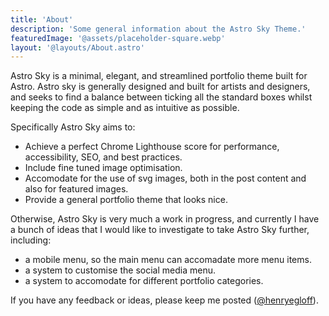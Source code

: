 ```yaml
---
title: 'About'
description: 'Some general information about the Astro Sky Theme.'
featuredImage: '@assets/placeholder-square.webp'
layout: '@layouts/About.astro'
---
```


Astro Sky is a minimal, elegant, and streamlined portfolio theme built for Astro. Astro sky is generally designed and built for artists and designers, and seeks to find a balance between ticking all the standard boxes whilst keeping the code as simple and as intuitive as possible.

Specifically Astro Sky aims to:

- Achieve a perfect Chrome Lighthouse score for performance, accessibility, SEO, and best practices.
- Include fine tuned image optimisation.
- Accomodate for the use of svg images, both in the post content and also for featured images.
- Provide a general portfolio theme that looks nice.


Otherwise, Astro Sky is very much a work in progress, and currently I have a bunch of ideas that I would like to investigate to take Astro Sky further, including:

-   a mobile menu, so the main menu can accomadate more menu items.
-   a system to customise the social media menu.
-   a system to accomodate for different portfolio categories.

If you have any feedback or ideas, please keep me posted ([@henryegloff](https://twitter.com/henryegloff)).
